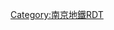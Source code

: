 {{Routemap|title=南京地铁12号线|title-bg={{南京地铁颜色|12}}|inline=<includeonly>yes</includeonly>|map=
uextENDEa
utCONTgq\uxtTINTt\utCONTfq~~ ~~[[翠屏山站|翠屏山]]
uextSTR~~ ~~← {{南京地铁线路名|S1}} →
uextBHF~~ ~~[[静淮街站|静淮街]]
utCONTgq\uxtTINTt\utCONTfq~~ ~~[[胜太西路站|胜太西路]]
uextSTR~~ ~~← {{南京地铁线路名|3}} →
utCONTgq\uxtTINTt\utCONTfq~~ ~~[[胜太路站|胜太路]]
uextSTR~~ ~~← {{南京地铁线路名|1}} →
uextBHF~~ ~~[[杨家圩站|杨家圩]]
uextCONTgq\uextTINTxt\uextCONTfq~~ ~~[[新亭路站|新亭路]]
uextSTR~~ ~~← {{南京地铁线路名|5}} →
uextBHF~~ ~~[[成山路站|成山路]]
uextBHF~~ ~~[[金箔路站|金箔路]]
uextBHF~~ ~~[[文靖路站|文靖路]]
uextBHF~~ ~~[[上坊站|上坊]]
uextBHF~~ ~~[[万安路站|万安路]]
uextBHF~~ ~~[[上坊工业园站|上坊工业园]]
\\uextABZgl+l\uextSTReq\uexKDSTeq~~ ~~[[白下科技园车辆段]]
uextCONTgq\uextTINTxt\uextCONTfq~~ ~~[[大里墅站|大里墅]]
uextSTR~~ ~~← {{南京地铁线路名|13}} →
uextBHF~~ ~~[[南庆站|南庆]]
uextBHF~~ ~~[[建南站|建南]]
uextBHF~~ ~~[[定林站|定林]]
uexhtSTRe
HUBrg\uexhBHF!~HUBeq\~~ ~~[[麒麟工业园站|麒麟工业园]]
uexhCONTgq\uexhBHFq!~HUBe\uexhKRZho\uexhCONTfq\~~ ~~← {{南京地铁线路名|8}} →
uexhBHF~~ ~~[[湾营路站|湾营路]]
HUBrg\uexhBHF!~HUBeq\~~ ~~[[马群站|马群]]
uhCONTgq\uhBHFq!~HUBe\uxhKRZho\uhCONTfq\~~ ~~← {{南京地铁线路名|2}} →
uexhENDEe
}}<noinclude>
{{Rdt intro|[[南京地铁12号线]]}}

[[Category:南京地鐵RDT]]

</noinclude>